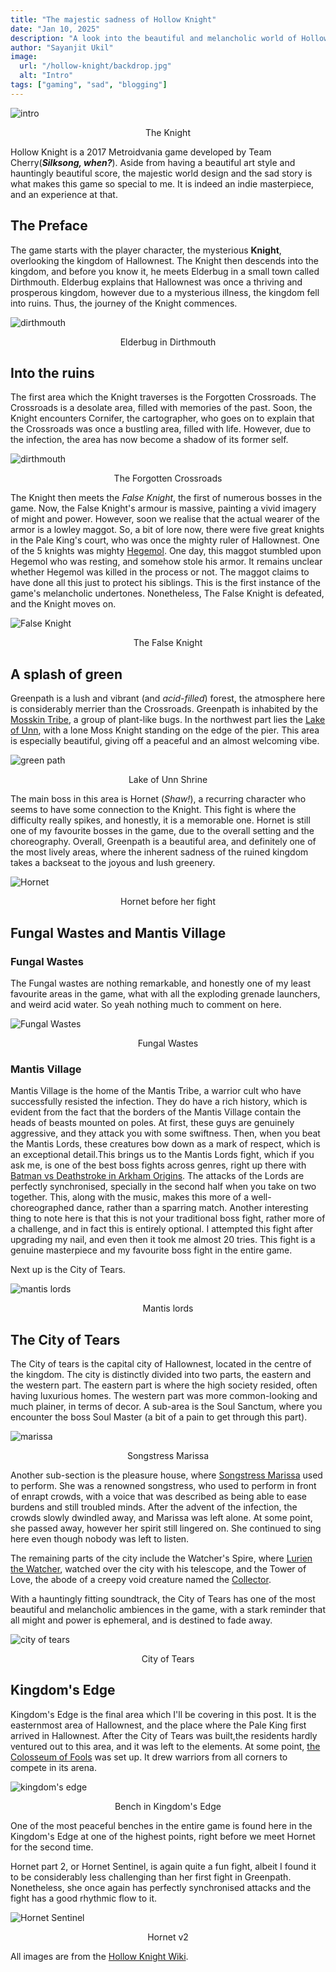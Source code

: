 ```yaml
---
title: "The majestic sadness of Hollow Knight"
date: "Jan 10, 2025"
description: "A look into the beautiful and melancholic world of Hollow Knight."
author: "Sayanjit Ukil"
image:
  url: "/hollow-knight/backdrop.jpg"
  alt: "Intro"
tags: ["gaming", "sad", "blogging"]
---
```


![intro](/hollow-knight/backdrop.jpg)

<div class="mb-2" align="center">
  The Knight
</div>

Hollow Knight is a 2017 Metroidvania game developed by Team Cherry(**_Silksong, when?_**). Aside from having a beautiful art style and hauntingly beautiful score, the majestic world design and the sad story is what makes this game so special to me. It is indeed an indie masterpiece, and an experience at that.

## The Preface

The game starts with the player character, the mysterious **Knight**, overlooking the kingdom of Hallownest. The Knight then descends into the kingdom, and before you know it, he meets Elderbug in a small town called Dirthmouth. Elderbug explains that Hallownest was once a thriving and prosperous kingdom, however due to a mysterious illness, the kingdom fell into ruins. Thus, the journey of the Knight commences.

![dirthmouth](/hollow-knight/dirthmouth.png)

<div class="mb-2" align="center">
  Elderbug in Dirthmouth
</div>

## Into the ruins

The first area which the Knight traverses is the Forgotten Crossroads. The Crossroads is a desolate area, filled with memories of the past. Soon, the Knight encounters Cornifer, the cartographer, who goes on to explain that the Crossroads was once a bustling area, filled with life. However, due to the infection, the area has now become a shadow of its former self.

![dirthmouth](/hollow-knight/crossroads.png)

<div class="mb-2" align="center">
  The Forgotten Crossroads
</div>

The Knight then meets the _False Knight_, the first of numerous bosses in the game. Now, the False Knight's armour is massive, painting a vivid imagery of might and power. However, soon we realise that the actual wearer of the armor is a lowley maggot. So, a bit of lore now, there were five great knights in the Pale King's court, who was once the mighty ruler of Hallownest. One of the 5 knights was mighty [Hegemol](https://hollowknight.fandom.com/wiki/Hegemol). One day, this maggot stumbled upon Hegemol who was resting, and somehow stole his armor. It remains unclear whether Hegemol was killed in the process or not. The maggot claims to have done all this just to protect his siblings. This is the first instance of the game's melancholic undertones. Nonetheless, The False Knight is defeated, and the Knight moves on.

![False Knight](/hollow-knight/false-knight.png)

<div class="mb-2" align="center">
  The False Knight
</div>

## A splash of green

Greenpath is a lush and vibrant (and _acid-filled_) forest, the atmosphere here is considerably merrier than the Crossroads. Greenpath is inhabited by the [Mosskin Tribe](https://hollowknight.fandom.com/wiki/Mosskin_Tribe), a group of plant-like bugs. In the northwest part lies the [Lake of Unn](https://hollowknight.fandom.com/wiki/Greenpath#Sub-area:_Lake_of_Unn), with a lone Moss Knight standing on the edge of the pier. This area is especially beautiful, giving off a peaceful and an almost welcoming vibe.

![green path](/hollow-knight/greenpath.png)

<div class="mb-2" align="center">
  Lake of Unn Shrine
</div>

The main boss in this area is Hornet (_Shaw!_), a recurring character who seems to have some connection to the Knight. This fight is where the difficulty really spikes, and honestly, it is a memorable one. Hornet is still one of my favourite bosses in the game, due to the overall setting and the choreography. Overall, Greenpath is a beautiful area, and definitely one of the most lively areas, where the inherent sadness of the ruined kingdom takes a backseat to the joyous and lush greenery.

![Hornet](/hollow-knight/hornet-1.png)

<div class="mb-2" align="center">
  Hornet before her fight
</div>

## Fungal Wastes and Mantis Village

### Fungal Wastes

The Fungal wastes are nothing remarkable, and honestly one of my least favourite areas in the game, what with all the exploding grenade launchers, and weird acid water. So yeah nothing much to comment on here.

![Fungal Wastes](/hollow-knight/fungal.png)

<div class="mb-2" align="center">
  Fungal Wastes
</div>

### Mantis Village

Mantis Village is the home of the Mantis Tribe, a warrior cult who have successfully resisted the infection. They do have a rich history, which is evident from the fact that the borders of the Mantis Village contain the heads of beasts mounted on poles. At first, these guys are genuinely aggressive, and they attack you with some swiftness. Then, when you beat the Mantis Lords, these creatures bow down as a mark of respect, which is an exceptional detail.This brings us to the Mantis Lords fight, which if you ask me, is one of the best boss fights across genres, right up there with [Batman vs Deathstroke in Arkham Origins](https://www.youtube.com/watch?v=L0BkB7ROYc4). The attacks of the Lords are perfectly synchronised, specially in the second half when you take on two together. This, along with the music, makes this more of a well-choreographed dance, rather than a sparring match. Another interesting thing to note here is that this is not your traditional boss fight, rather more of a challenge, and in fact this is entirely optional. I attempted this fight after upgrading my nail, and even then it took me almost 20 tries. This fight is a genuine masterpiece and my favourite boss fight in the entire game.

Next up is the City of Tears.

![mantis lords](/hollow-knight/mantis.png)

<div class="mb-2" align="center">
  Mantis lords
</div>

## The City of Tears

The City of tears is the capital city of Hallownest, located in the centre of the kingdom. The city is distinctly divided into two parts, the eastern and the western part. The eastern part is where the high society resided, often having luxurious homes. The western part was more common-looking and much plainer, in terms of decor. A sub-area is the Soul Sanctum, where you encounter the boss Soul Master (a bit of a pain to get through this part).

![marissa](/hollow-knight/city-2.png)

<div class="mb-2" align="center">
  Songstress Marissa
</div>

Another sub-section is the pleasure house, where [Songstress Marissa](https://hollowknight.fandom.com/wiki/Marissa) used to perform. She was a renowned songstress, who used to perform in front of enrapt crowds, with a voice that was described as being able to ease burdens and still troubled minds. After the advent of the infection, the crowds slowly dwindled away, and Marissa was left alone. At some point, she passed away, however her spirit still lingered on. She continued to sing here even though nobody was left to listen.

The remaining parts of the city include the Watcher's Spire, where [Lurien the Watcher](https://hollowknight.fandom.com/wiki/Lurien), watched over the city with his telescope, and the Tower of Love, the abode of a creepy void creature named the [Collector](https://hollowknight.fandom.com/wiki/Collector).

With a hauntingly fitting soundtrack, the City of Tears has one of the most beautiful and melancholic ambiences in the game, with a stark reminder that all might and power is ephemeral, and is destined to fade away.

![city of tears](/hollow-knight/city.png)

<div class="mb-2" align="center">
  City of Tears
</div>

## Kingdom's Edge

Kingdom's Edge is the final area which I'll be covering in this post. It is the easternmost area of Hallownest, and the place where the Pale King first arrived in Hallownest. After the City of Tears was built,the residents hardly ventured out to this area, and it was left to the elements. At some point, [the Colosseum of Fools](https://hollowknight.fandom.com/wiki/Colosseum_of_Fools) was set up. It drew warriors from all corners to compete in its arena.

![kingdom's edge](/hollow-knight/edge.png)

<div class="mb-2" align="center">
  Bench in Kingdom's Edge
</div>

One of the most peaceful benches in the entire game is found here in the Kingdom's Edge at one of the highest points, right before we meet Hornet for the second time.

Hornet part 2, or Hornet Sentinel, is again quite a fun fight, albeit I found it to be considerably less challenging than her first fight in Greenpath. Nonetheless, she once again has perfectly synchronised attacks and the fight has a good rhythmic flow to it.

![Hornet Sentinel](/hollow-knight/hornet-2.png)

<div class="mb-2" align="center">
  Hornet v2
</div>


All images are from the [Hollow Knight Wiki](https://hollowknight.fandom.com/wiki/Hollow_Knight_Wiki).